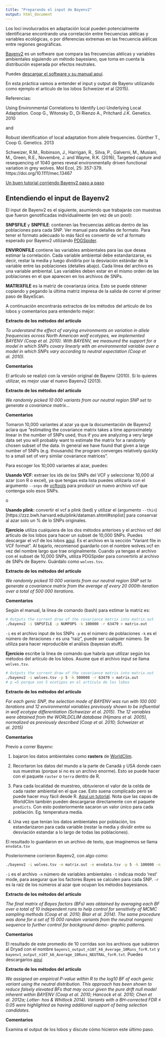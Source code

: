 ```yaml
---
title: "Preparando el input de Bayenv2"
output: html_document
---
```


Los loci involucrados en adaptación local pueden potencialmente identificarse encontrando una correlación entre frecuencias alélicas y variables ecológicas, o por diferencias extremas en las frecuencia alélicas entre regiones geográficas. 

[Bayenv2](https://gcbias.org/bayenv/) es un software que compara las frecuencias alélicas y variables ambientales siguiendo un método bayesiano, que toma en cuenta la distribución esperada por efectos neutrales.

Puedes [descargar el software y su manual aquí](https://bitbucket.org/tguenther/bayenv2_public/downloads/).


En esta práctica vamos a entender el input y output de Bayenv utilizando como ejemplo el artículo de los lobos Schweizer et al (2015).

Referencias:

Using Environmental Correlations to Identify Loci Underlying Local Adaptation. Coop G., Witonsky D., Di Rienzo A., Pritchard J.K. Genetics. 2010

and

Robust identification of local adaptation from allele frequencies. Günther T., Coop G. Genetics. 2013


Schweizer, R.M., Robinson, J., Harrigan, R., Silva, P., Galverni, M., Musiani, M., Green, R.E., Novembre, J. and Wayne, R.K. (2016), Targeted capture and resequencing of 1040 genes reveal environmentally driven functional variation in grey wolves. Mol Ecol, 25: 357-379. https://doi.org/10.1111/mec.13467

[Un buen tutorial corriendo Bayenv2 paso a paso](https://eead-csic-compbio.github.io/barley-agroclimatic-association/HOWTOsnps.html)


## Entendiendo el input de Bayenv2

El input de Bayenv2 es el siguiente, asumiendo que trabajarás con muestras que fueron genotificadas individualmente (en vez de un pool):

**SNPSFILE** y **SNPFILE**: contienen las frecuencias alélicas dentro de las poblaciones para cada SNP. Ver manual para detalles de formato. Para tener el formato adecuado lo más fácil es convertir de vcf al formato esperado por Bayenv2 utilizando [PDGSpider](http://www.cmpg.unibe.ch/software/PGDSpider/).



**ENVIRONFILE** contiene las variables ambientales para las que desea estimar la correlación. Cada variable ambiental debe estandarizarse, es decir, restar la media y luego dividirla por la desviación estándar de la variable entre las poblaciones (detalles abajo). Cada línea del archivo es una variable ambiental. Las variables deben estar en el mismo orden de las poblaciones en el que aparecen en los archivos de SNPs.

**MATRIXFILE** es la matriz de covarianza única. Esto se puede obtener copiando y pegando la última matriz impresa de la salida de correr el primer paso de BayeScan. 

A continuación encontrarás extractos de los métodos del artículo de los lobos y comentarios para entenderlo mejor:

**Extracto de los métodos del artículo**

*To understand the effect of varying environments on variation in allele frequencies across North American wolf ecotypes, we implemented BAYENV (Coop et al. 2010). With BAYENV, we measured the support for a model in which SNPs covary linearly with an environmental variable over a model in which SNPs vary according to neutral expectation (Coop et al. 2010).* 

**Comentarios**

El artículo se realizó con la versión original de Bayenv (2010). Si lo quieres utilizar, es mejor usar el nuevo Bayenv2 (2013).

**Extracto de los métodos del artículo**

*We randomly picked 10 000 variants from our neutral region SNP set to generate a covariance matrix...* 

**Comentarios**

Tomaron 10,000 variantes al azar ya que la documentación de Bayenv2 aclara que "estimating the covariance matrix takes a time approximately linear in the number of SNPs used, thus if you are analyzing a very large data set you will probably want to estimate the matrix for a randomly chosen subset of the data. In general we have found that given a large number of SNPs (e.g. thousands) the program converges relatively quickly to a small set of very similar covariance matrices". 

Para escoger los 10,000 variantes al azar, puedes:

**Usando VCF**: extraer los ids de los SNPs del VCF y seleccionar 10,000 al azar (con R o excel), ya que tengas esta lista puedes utilizarla con el argumento `--snps` de [vcftools](https://vcftools.github.io/man_latest.html#SITE%20FILTERING%20OPTIONS) para producir un nuevo archivo vcf que contenga solo esos SNPs.

o

**Usando plink:** convertir el vcf a plink (bed) y utilizar el (argumento `--thin`)[https://zzz.bwh.harvard.edu/plink/dataman.shtml#snplist] para conservar al azar solo un % de lo SNPs originales.


**Ejercicio** utiliza cualquiera de los dos métodos anterioes y el archivo vcf del artículo de los lobos para hacer un subset de 10,000 SNPs. Puedes descargar el vcf de los lobos [aquí](http://dx.doi.org/10.5061/dryad.8g0s3). Es el archivo en la sección "Variant file in VCF format". Al bajarlo, recomienod guardarlo con el nombre wolves.vcf en vez del nombre largo que trae originalmente. Cuando ya tengas el archivo con el subset de 10,000 SNPs, utiliza PDGSpider para convertirlo al archivo de SNPs de Bayenv. Guárdalo como `wolves.tsv`.

**Extracto de los métodos del artículo**

*We randomly picked 10 000 variants from our neutral region SNP set to generate a covariance matrix from the average of every 20 000th iteration over a total of 500 000 iterations.* 

**Comentarios**

Según el manual, la línea de comando (bash) para estimar la matriz es:

```bash
# Outputs the current draw of the covariance matrix into matrix.out
./bayenv2 -i SNPSFILE -p NUMPOPS -k 100000 -r 63479 > matrix.out
```

`-i` es el archivo input de los SNPs
`-p` es el número de poblaciones
`-k` es el número de iteraciones
`r` es una "raiz", puede ser cualquier número. Se utiliza para hacer reproducible el análisis (bayesian stuff).

**Ejercicio** escribe la línea de comando que habría que utilizar según los métodos del artículo de los lobos. Asume que el archivo input se llama `wolves.tsv`.

```bash
# Outputs the current draw of the covariance matrix into matrix.out
./bayenv2 -i wolves.tsv -p 5 -k 500000 -r 63479 > matrix.out
# p =5 porque son 5 ecotipos en el artículo de los lobos
```


**Extracto de los métodos del artículo**

*For each genic SNP, the selection mode of BAYENV was run with 100 000 iterations and 12 environmental variables previously shown to be influential in wolf ecotype differentiation (Schweizer et al. 2015). The 12 variables were obtained from the WORLDCLIM database (Hijmans et al. 2005), normalized as previously described (Coop et al. 2010; Schweizer et al. 2015)* 

**Comentarios**

Previo a correr Bayenv:

1) bajaron los datos ambientales como **rasters** de [WorldClim](https://worldclim.org/data/worldclim21.html). 

2) Recortaron los datos del mundo a la parte de Canadá y USA donde caen sus muestras (porque si no es un archivo enorme). Esto se puede hacer con el paquete `raster` o `terra` dentro de R.

3) Para cada localidad de muestreo, obtuvieron el valor de la celda de cada raster ambiental en el que cae. Esto suena complicado pero se puede hacer muy fácil desde R. [Aquí un tutorial](https://rspatial.org/terra/sdm/4_sdm_envdata.html). Nota que las capas de WorldClim también pueden descargarse directamente con el paquete `predicts`. Con esto posteriormente sacaron un valor único para cada población. Eg. temperatura media.

4) Una vez que tenían los datos ambientales por población, los estandarizaron para cada variable (restar la media y dividir entre su desviación estandar a lo largo de todas las poblaciones).

El resultado lo guardaron en un archivo de texto, que imaginemos se llama `envdata.tsv`

Posteriormene corrieron Bayenv2, con algo como:

```bash
./bayenv2 -i wolves.tsv -m matrix.out -e envdata.tsv -p 5 -k 100000 -n 12 -t -r 429
```

`-i` es el archivo
`-n` número de variables ambientales
`-t` indicaa modo 'rest' mode, para asegurar que los factores Bayes se calculen para cada SNP.
`-r` es la raíz de los números al azar que ocupan los métodos bayesianos.


**Extracto de los métodos del artículo**

*The final matrix of Bayes factors (BFs) was obtained by averaging each BF over a total of 10 independent runs to help control for sensitivity of MCMC sampling methods (Coop et al. 2010; Blair et al. 2014). The same procedure was done for a set of 15 000 random variants from the neutral nongenic sequence to further control for background demo- graphic patterns.*

**Comentarios**

El resultado de este promedio de 10 corridas son los archivos que subieron al Dryad con el nombre `bayenv1_output_n107_k6_Average_10Runs_forR.txt` y `bayenv1_output_n107_k6_Average_10Runs_NEUTRAL_forR.txt`. Puedes descargarlos [aquí](https://datadryad.org/stash/dataset/doi:10.5061/dryad.8g0s3)


**Extracto de los métodos del artículo**

*We assigned an empirical P-value within R to the log10 BF of each genic variant using the neutral distribution. This approach has been shown to reduce falsely elevated BFs that may occur given the pure drift null model inherent within BAYENV (Coop et al. 2010; Hancock et al. 2010; Chen et al. 2012a; Lotter- hos & Whitlock 2014). Variants with a BH-corrected FDR ≤ 0.05 were highlighted as having additional support of being selection candidates.*

**Comentarios**

Examina el output de los lobos y discute cómo hicieron este último paso.



